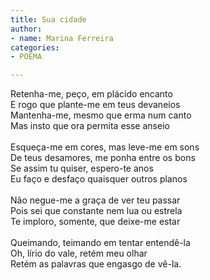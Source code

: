 ```yaml
---
title: Sua cidade
author:
- name: Marina Ferreira
categories:
- POEMA

---
```


| Retenha-me, peço, em plácido encanto 
| E rogo que plante-me em teus devaneios 
| Mantenha-me, mesmo que erma num canto 
| Mas insto que ora permita esse anseio
| 
| Esqueça-me em cores, mas leve-me em sons
| De teus desamores, me ponha entre os bons
| Se assim tu quiser, espero-te anos 
| Eu faço e desfaço quaisquer outros planos 
| 
| Não negue-me a graça de ver teu passar
| Pois sei que constante nem lua ou estrela 
| Te imploro, somente, que deixe-me estar 
| 
| Queimando, teimando em tentar entendê-la
| Oh, lírio do vale, retém meu olhar 
| Retém as palavras que engasgo de vê-la.

<a href="https://instagram.com/marinasoeu"><i class="bi bi-instagram"></i></a>
